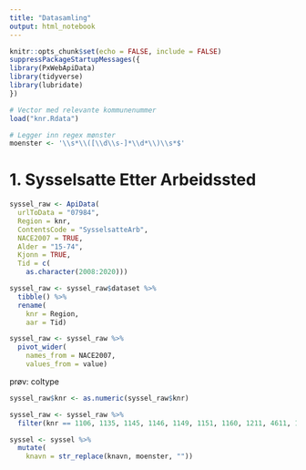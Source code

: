 ```yaml
---
title: "Datasamling"
output: html_notebook
---
```


```r
knitr::opts_chunk$set(echo = FALSE, include = FALSE)
suppressPackageStartupMessages({
library(PxWebApiData)
library(tidyverse)
library(lubridate)
})
```

```r
# Vector med relevante kommunenummer
load("knr.Rdata")
```

```r
# Legger inn regex mønster
moenster <- '\\s*\\([\\d\\s-]*\\d*\\)\\s*$'
```

# 1. Sysselsatte Etter Arbeidssted

```r
syssel_raw <- ApiData(
  urlToData = "07984",
  Region = knr,
  ContentsCode = "SysselsatteArb",
  NACE2007 = TRUE,
  Alder = "15-74",
  Kjonn = TRUE,
  Tid = c(
    as.character(2008:2020)))
```

```r
syssel_raw <- syssel_raw$dataset %>% 
  tibble() %>% 
  rename(
    knr = Region,
    aar = Tid)
```

```r
syssel_raw <- syssel_raw %>% 
  pivot_wider(
    names_from = NACE2007,
    values_from = value)
```

prøv: coltype

```r
syssel_raw$knr <- as.numeric(syssel_raw$knr)
```


```r
syssel_raw <- syssel_raw %>% 
  filter(knr == 1106, 1135, 1145, 1146, 1149, 1151, 1160, 1211, 4611, 1216, 4612, 1219, 4613, 1221, 4614, 1222, 4615, 1223, 4616, 1224, 4617, 1228, 1231, 4618)
```


```r
syssel <- syssel %>% 
  mutate(
    knavn = str_replace(knavn, moenster, ""))
```

